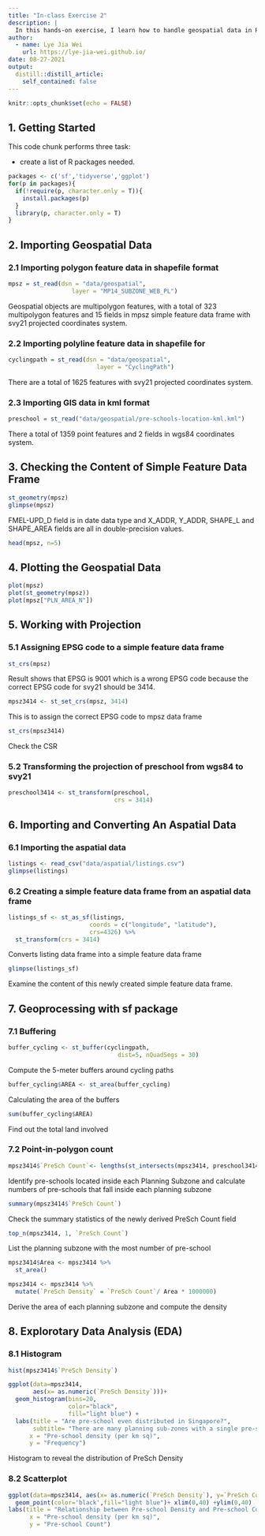 ```yaml
---
title: "In-class Exercise 2"
description: |
  In this hands-on exercise, I learn how to handle geospatial data in R by using sf package.
author:
  - name: Lye Jia Wei
    url: https://lye-jia-wei.github.io/
date: 08-27-2021
output:
  distill::distill_article:
    self_contained: false
---
```



```r
knitr::opts_chunk$set(echo = FALSE)
```

## 1. Getting Started

This code chunk performs three task:

- create a list of R packages needed.

```r
packages <- c('sf','tidyverse','ggplot')
for(p in packages){
  if(!require(p, character.only = T)){
    install.packages(p)
  }
  library(p, character.only = T)
}

```

## 2. Importing Geospatial Data

### 2.1 Importing polygon feature data in shapefile format
```r
mpsz = st_read(dsn = "data/geospatial", 
                  layer = "MP14_SUBZONE_WEB_PL")
```
Geospatial objects are multipolygon features, with a total of 323 multipolygon 
features and 15 fields in mpsz simple feature data frame with svy21 projected 
coordinates system.

### 2.2 Importing polyline feature data in shapefile for
```r
cyclingpath = st_read(dsn = "data/geospatial", 
                         layer = "CyclingPath")
```
There are a total of 1625 features with svy21 projected coordinates system.

### 2.3 Importing GIS data in kml format
```r
preschool = st_read("data/geospatial/pre-schools-location-kml.kml")
```
There a total of 1359 point features and 2 fields in wgs84 coordinates system. 

## 3. Checking the Content of Simple Feature Data Frame
```r
st_geometry(mpsz)
glimpse(mpsz)
```
FMEL-UPD_D field is in date data type and X_ADDR, Y_ADDR, SHAPE_L and SHAPE_AREA 
fields are all in double-precision values.

```r
head(mpsz, n=5)  
```

## 4. Plotting the Geospatial Data

```r
plot(mpsz)
plot(st_geometry(mpsz))
plot(mpsz["PLN_AREA_N"])
```
## 5. Working with Projection
### 5.1 Assigning EPSG code to a simple feature data frame

```r
st_crs(mpsz)
```
Result shows that EPSG is 9001 which is a wrong EPSG code because the correct 
EPSG code for svy21 should be 3414.

```r
mpsz3414 <- st_set_crs(mpsz, 3414)
```
This is to assign the correct EPSG code to mpsz data frame

```r
st_crs(mpsz3414)
```
Check the CSR

### 5.2 Transforming the projection of preschool from wgs84 to svy21
```r
preschool3414 <- st_transform(preschool, 
                              crs = 3414)
```

## 6. Importing and Converting An Aspatial Data

### 6.1 Importing the aspatial data
```r
listings <- read_csv("data/aspatial/listings.csv")
glimpse(listings) 
```

### 6.2 Creating a simple feature data frame from an aspatial data frame

```r
listings_sf <- st_as_sf(listings, 
                       coords = c("longitude", "latitude"),
                       crs=4326) %>%
  st_transform(crs = 3414) 
```
Converts listing data frame into a simple feature data frame 

```r
glimpse(listings_sf)
```
Examine the content of this newly created simple feature data frame.

## 7. Geoprocessing with sf package

### 7.1 Buffering

```r
buffer_cycling <- st_buffer(cyclingpath, 
                               dist=5, nQuadSegs = 30)
```
Compute the 5-meter buffers around cycling paths

```r
buffer_cycling$AREA <- st_area(buffer_cycling)
```
Calculating the area of the buffers

```r
sum(buffer_cycling$AREA)
```
Find out the total land involved

### 7.2 Point-in-polygon count
```r
mpsz3414$`PreSch Count`<- lengths(st_intersects(mpsz3414, preschool3414))
```
Identify pre-schools located inside each Planning Subzone and calculate numbers of pre-schools that fall inside each planning subzone

```r
summary(mpsz3414$`PreSch Count`)
```
Check the summary statistics of the newly derived PreSch Count field

```r
top_n(mpsz3414, 1, `PreSch Count`)
```
List the planning subzone with the most number of pre-school

```r
mpsz3414$Area <- mpsz3414 %>%
  st_area()

mpsz3414 <- mpsz3414 %>%
  mutate(`PreSch Density` = `PreSch Count`/ Area * 1000000)
```
Derive the area of each planning subzone and compute the density

## 8. Explorotary Data Analysis (EDA)

### 8.1 Histogram
```r
hist(mpsz3414$`PreSch Density`)

ggplot(data=mpsz3414, 
       aes(x= as.numeric(`PreSch Density`)))+
  geom_histogram(bins=20, 
                 color="black", 
                 fill="light blue") +
  labs(title = "Are pre-school even distributed in Singapore?",
       subtitle= "There are many planning sub-zones with a single pre-school, on the other hand, \nthere are two planning sub-zones with at least 20 pre-schools",
      x = "Pre-school density (per km sq)",
      y = "Frequency")
```
Histogram to reveal the distribution of PreSch Density

### 8.2 Scatterplot


```r
ggplot(data=mpsz3414, aes(x= as.numeric(`PreSch Density`), y=`PreSch Count`)) +
  geom_point(color='black',fill="light blue")+ xlim(0,40) +ylim(0,40)
labs(title = "Relationship between Pre-school Density and Pre-school Count.",
      x = "Pre-school density (per km sq)",
      y = "Pre-school Count")

```